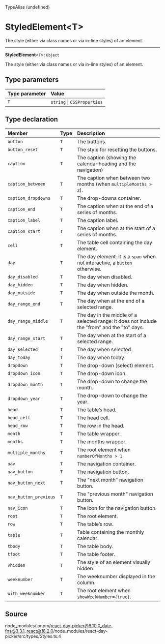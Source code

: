 <SectionTitle>TypeAlias (undefined)</SectionTitle>

# StyledElement\<T\>

<Description>
The style (either via class names or via in-line styles) of an element.
</Description>

---

<a id="undefined" name="undefined"></a>

<SignatureMemberIdentifier>**StyledElement**\<`T`\>: `Object`</SignatureMemberIdentifier>

The style (either via class names or via in-line styles) of an element.

## Type parameters

| Type parameter | Value |
| :------ | :------ |
| `T` | `string` \| `CSSProperties` |

## Type declaration

| Member | Type | Description |
| :------ | :------ | :------ |
| `button` | `T` | The buttons. |
| `button_reset` | `T` | The style for resetting the buttons. |
| `caption` | `T` | The caption (showing the calendar heading and the navigation) |
| `caption_between` | `T` | The caption when between two months (when `multipleMonths > 2`). |
| `caption_dropdowns` | `T` | The drop-downs container. |
| `caption_end` | `T` | The caption when at the end of a series of months. |
| `caption_label` | `T` | The caption label. |
| `caption_start` | `T` | The caption when at the start of a series of months. |
| `cell` | `T` | The table cell containing the day element. |
| `day` | `T` | The day element: it is a `span` when not interactive, a `button` otherwise. |
| `day_disabled` | `T` | The day when disabled. |
| `day_hidden` | `T` | The day when hidden. |
| `day_outside` | `T` | The day when outside the month. |
| `day_range_end` | `T` | The day when at the end of a selected range. |
| `day_range_middle` | `T` | The day in the middle of a selected range: it does not include the "from" and the "to" days. |
| `day_range_start` | `T` | The day when at the start of a selected range. |
| `day_selected` | `T` | The day when selected. |
| `day_today` | `T` | The day when today. |
| `dropdown` | `T` | The drop-down (select) element. |
| `dropdown_icon` | `T` | The drop-down icon. |
| `dropdown_month` | `T` | The drop-down to change the month. |
| `dropdown_year` | `T` | The drop-down to change the year. |
| `head` | `T` | The table’s head. |
| `head_cell` | `T` | The head cell. |
| `head_row` | `T` | The row in the head. |
| `month` | `T` | The table wrapper. |
| `months` | `T` | The months wrapper. |
| `multiple_months` | `T` | The root element when `numberOfMonths > 1`. |
| `nav` | `T` | The navigation container. |
| `nav_button` | `T` | The navigation button. |
| `nav_button_next` | `T` | The "next month" navigation button. |
| `nav_button_previous` | `T` | The "previous month" navigation button. |
| `nav_icon` | `T` | The icon for the navigation button. |
| `root` | `T` | The root element. |
| `row` | `T` | The table’s row. |
| `table` | `T` | Table containing the monthly calendar. |
| `tbody` | `T` | The table body. |
| `tfoot` | `T` | The table footer. |
| `vhidden` | `T` | The style of an element visually hidden. |
| `weeknumber` | `T` | The weeknumber displayed in the column. |
| `with_weeknumber` | `T` | The root element when `showWeekNumber={true}`. |

## Source

node\_modules/.pnpm/react-day-picker@8.10.0\_date-fns@3.3.1\_react@18.2.0/node\_modules/react-day-picker/src/types/Styles.ts:4
